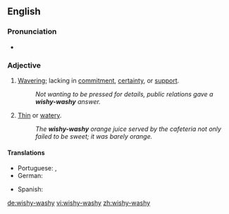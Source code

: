 ==English==

===Pronunciation===
*{{audio|en-us-wishy-washy.ogg|Audio (US)}}

===Adjective===
{{en-adj|wishy-washi|er}}

# [[waver|Waver]]ing; lacking in [[commitment]], [[certainty]], or [[support]].
#:''Not wanting to be pressed for details, public relations gave a '''wishy-washy''' answer.''
# [[Thin]] or [[watery]].
#:''The '''wishy-washy''' orange juice served by the cafeteria not only failed to be sweet; it was barely orange.''

====Translations====
{{trans-top|wavering or lacking in commitment, certainty, or support}}
*Portuguese: {{t+|pt|indeciso|m}}, {{t-|pt|enrolado|m}}
*German: {{t+|de|Wischiwaschi|n}}
{{trans-mid}}
*Spanish: {{t+|es|indeciso|m}}
{{trans-bottom}}

{{trans-top|thin or watery}}
{{trans-mid}}
{{trans-bottom}}

[[de:wishy-washy]]
[[vi:wishy-washy]]
[[zh:wishy-washy]]